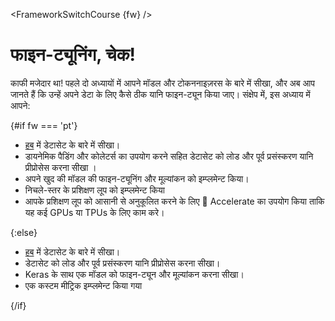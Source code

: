 <FrameworkSwitchCourse {fw} />

# फाइन-ट्यूनिंग, चेक!

<CourseFloatingBanner
    chapter={3}
    classNames="absolute z-10 right-0 top-0"
/>

काफी मजेदार था! पहले दो अध्यायों में आपने मॉडल और टोकननाइज़रस  के बारे में सीखा, और अब आप जानते हैं कि उन्हें अपने डेटा के लिए कैसे ठीक यानि फाइन-ट्यून किया जाए। संक्षेप में, इस अध्याय में आपने:

{#if fw === 'pt'}
* [हब](https://huggingface.co/datasets) में डेटासेट के बारे में सीखा।
* डायनेमिक पैडिंग और कोलेटर्स का उपयोग करने सहित डेटासेट को लोड और पूर्व प्रसंस्करण यानि प्रीप्रोसेस करना सीखा ।
* अपने खुद की मॉडल की फाइन-ट्यूनिंग और मूल्यांकन को इम्प्लमेन्ट किया।
* निचले-स्तर के प्रशिक्षण लूप को इम्प्लमेन्ट किया
* आपके प्रशिक्षण लूप को आसानी से अनुकूलित करने के लिए 🤗 Accelerate का उपयोग किया ताकि यह कई GPUs या TPUs के लिए काम करे। 

{:else}
* [हब](https://huggingface.co/datasets) में डेटासेट के बारे में सीखा।
* डेटासेट को लोड और पूर्व प्रसंस्करण यानि प्रीप्रोसेस करना सीखा। 
* Keras के साथ एक मॉडल को फाइन-ट्यून और मूल्यांकन करना सीखा।
* एक कस्टम मीट्रिक इम्प्लमेन्ट किया गया

{/if}
